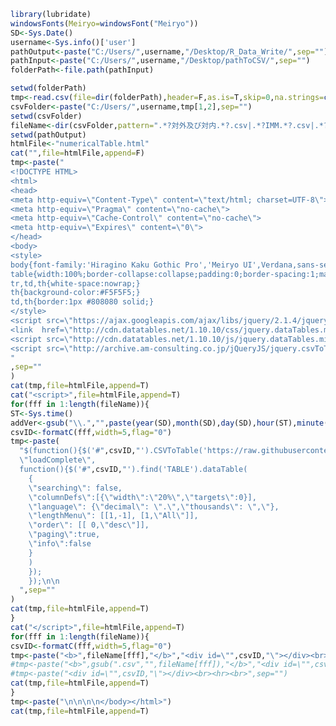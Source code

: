 ```r
library(lubridate)
windowsFonts(Meiryo=windowsFont("Meiryo"))
SD<-Sys.Date()
username<-Sys.info()['user']
pathOutput<-paste("C:/Users/",username,"/Desktop/R_Data_Write/",sep="")
pathInput<-paste("C:/Users/",username,"/Desktop/pathToCSV/",sep="")
folderPath<-file.path(pathInput)
```

```r
setwd(folderPath)
tmp<-read.csv(file=dir(folderPath),header=F,as.is=T,skip=0,na.strings=c("", "NA"))
csvFolder<-paste("C:/Users/",username,tmp[1,2],sep="")
setwd(csvFolder)
fileName<-dir(csvFolder,pattern=".*?対外及び対内.*?.csv|.*?IMM.*?.csv|.*?金融調整.*?.csv|.*?建設労働需給調査.*?.csv|.*?日本のMB.*?.csv|.*?日本の建設総合統計出来高.*?.csv")
setwd(pathOutput)
htmlFile<-"numericalTable.html"
cat("",file=htmlFile,append=F)
tmp<-paste("
<!DOCTYPE HTML>
<html>
<head>
<meta http-equiv=\"Content-Type\" content=\"text/html; charset=UTF-8\">
<meta http-equiv=\"Pragma\" content=\"no-cache\">
<meta http-equiv=\"Cache-Control\" content=\"no-cache\">
<meta http-equiv=\"Expires\" content=\"0\">
</head>
<body>
<style>
body{font-family:'Hiragino Kaku Gothic Pro','Meiryo UI',Verdana,sans-serif;font-size:80%;}
table{width:100%;border-collapse:collapse;padding:0;border-spacing:1;margin-left:auto;margin-right:auto;}
tr,td,th{white-space:nowrap;}
th{background-color:#F5F5F5;}
td,th{border:1px #808080 solid;}
</style>
<script src=\"https://ajax.googleapis.com/ajax/libs/jquery/2.1.4/jquery.min.js\"></script>
<link  href=\"http://cdn.datatables.net/1.10.10/css/jquery.dataTables.min.css\" rel=\"stylesheet\">
<script src=\"http://cdn.datatables.net/1.10.10/js/jquery.dataTables.min.js\"></script>  
<script src=\"http://archive.am-consulting.co.jp/jQueryJS/jquery.csvToTable.js\"></script>
"
,sep=""
)  
cat(tmp,file=htmlFile,append=T)
cat("<script>",file=htmlFile,append=T)
for(fff in 1:length(fileName)){
ST<-Sys.time()  
addVer<-gsub("\\.","",paste(year(SD),month(SD),day(SD),hour(ST),minute(ST),second(ST),sep=""))
csvID<-formatC(fff,width=5,flag="0")  
tmp<-paste(
  "$(function(){$('#",csvID,"').CSVToTable('https://raw.githubusercontent.com/am-consulting/CSVDataAtGitHub/master/",fileName[fff],"?var=",addVer,"',{startLine:0}).bind(
  \"loadComplete\",
  function(){$('#",csvID,"').find('TABLE').dataTable(
    {
    \"searching\": false,
    \"columnDefs\":[{\"width\":\"20%\",\"targets\":0}],
    \"language\": {\"decimal\": \".\",\"thousands\": \",\"},
    \"lengthMenu\": [[1,-1], [1,\"All\"]],
    \"order\": [[ 0,\"desc\"]],
    \"paging\":true,
    \"info\":false
    }
    )
    });
    });\n\n
  ",sep=""
)
cat(tmp,file=htmlFile,append=T)
}  
cat("</script>",file=htmlFile,append=T)
for(fff in 1:length(fileName)){
csvID<-formatC(fff,width=5,flag="0")  
tmp<-paste("<b>",fileName[fff],"</b>","<div id=\"",csvID,"\"></div><br><hr><br>",sep="")
#tmp<-paste("<b>",gsub(".csv","",fileName[fff]),"</b>","<div id=\"",csvID,"\"></div><br><hr><br>",sep="")
#tmp<-paste("<div id=\"",csvID,"\"></div><br><hr><br>",sep="")
cat(tmp,file=htmlFile,append=T)
}
tmp<-paste("\n\n\n\n</body></html>")  
cat(tmp,file=htmlFile,append=T)
```